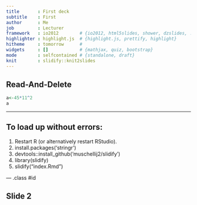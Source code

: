 ```yaml
---
title       : First deck
subtitle    : First
author      : Me
job         : Lecturer
framework   : io2012        # {io2012, html5slides, shower, dzslides, ...}
highlighter : highlight.js  # {highlight.js, prettify, highlight}
hitheme     : tomorrow      # 
widgets     : []            # {mathjax, quiz, bootstrap}
mode        : selfcontained # {standalone, draft}
knit        : slidify::knit2slides
---
```


## Read-And-Delete

```r
a<-45*11^2
a

```

---
## To load up without errors:

1. Restart R (or alternatively restart RStudio).
2. install.packages('stringr')
3. devtools::install_github('muschellij2/slidify')
4. library(slidify)
5. slidify("index.Rmd")

--- .class #id 

## Slide 2






